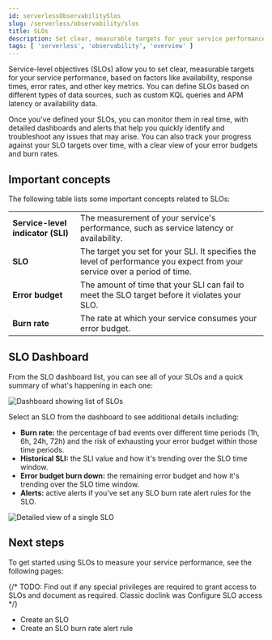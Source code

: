 ```yaml
---
id: serverlessObservabilitySlos
slug: /serverless/observability/slos
title: SLOs
description: Set clear, measurable targets for your service performance with service-level objectives (SLOs).
tags: [ 'serverless', 'observability', 'overview' ]
---
```


<p><DocBadge template="technical preview" /></p>

Service-level objectives (SLOs) allow you to set clear, measurable targets for your service performance, based on factors like availability, response times, error rates, and other key metrics.
You can define SLOs based on different types of data sources, such as custom KQL queries and APM latency or availability data.

Once you've defined your SLOs, you can monitor them in real time, with detailed dashboards and alerts that help you quickly identify and troubleshoot any issues that may arise.
You can also track your progress against your SLO targets over time, with a clear view of your error budgets and burn rates.

<div id="slo-important-concepts"></div>

## Important concepts
The following table lists some important concepts related to SLOs:

|  |  |
|---|---|
| **Service-level indicator (SLI)** | The measurement of your service's performance, such as service latency or availability. |
| **SLO** | The target you set for your SLI. It specifies the level of performance you expect from your service over a period of time. |
| **Error budget** | The amount of time that your SLI can fail to meet the SLO target before it violates your SLO. |
| **Burn rate** | The rate at which your service consumes your error budget. |

<div id="slo-in-elastic"></div>

## SLO Dashboard

From the SLO dashboard list, you can see all of your SLOs and a quick summary of what's happening in each one:

![Dashboard showing list of SLOs](../images/slo-dashboard.png)

Select an SLO from the dashboard to see additional details including:

* **Burn rate:** the percentage of bad events over different time periods (1h, 6h, 24h, 72h) and the risk of exhausting your error budget within those time periods.
* **Historical SLI:** the SLI value and how it's trending over the SLO time window.
* **Error budget burn down:** the remaining error budget and how it's trending over the SLO time window.
* **Alerts:** active alerts if you've set any <DocLink id="serverlessObservabilityCreateSloBurnRateAlertRule">SLO burn rate alert rules</DocLink> for the SLO.

![Detailed view of a single SLO](../images/slo-detailed-view.png)

<div id="slo-overview-next-steps"></div>

## Next steps

To get started using SLOs to measure your service performance, see the following pages:

{/* TODO: Find out if any special privileges are required to grant access to SLOs and document as required. Classic doclink was  <DocLink id="enObservabilitySloPrivileges">Configure SLO access</DocLink> */}

* <DocLink id="serverlessObservabilityCreateAnSlo">Create an SLO</DocLink>
* <DocLink id="serverlessObservabilityCreateSloBurnRateAlertRule">Create an SLO burn rate alert rule</DocLink>

